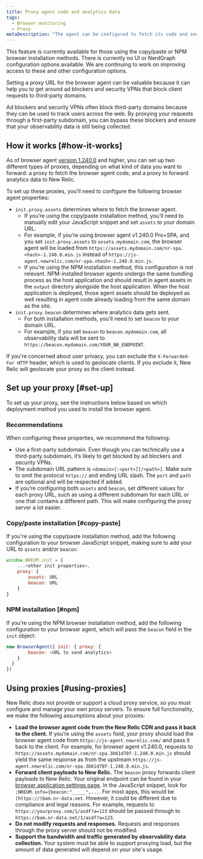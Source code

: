 ```yaml
---
title: Proxy agent code and analytics data
tags:
  - Browser monitoring
  - Proxy
metaDescription: "The agent can be configured to fetch its code and send analytics through a proxy server instead of New Relic's endpoints."
---
```


<Callout variant="important">
This feature is currently available for those using the copy/paste or NPM browser installation methods. There is currently no UI or NerdGraph configuration options available. We are continuing to work on improving access to these and other configuration options.
</Callout>

Setting a proxy URL for the browser agent can be valuable because it can help you to get around ad blockers and security VPNs that block client requests to third-party domains.

Ad blockers and security VPNs often block third-party domains because they can be used to track users across the web. By proxying your requests through a first-party subdomain, you can bypass these blockers and ensure that your observability data is still being collected.

## How it works [#how-it-works]

As of browser agent [version 1.240.0](/docs/release-notes/new-relic-browser-release-notes/browser-agent-release-notes) and higher, you can set up two different types of proxies, depending on what kind of data you want to forward: a proxy to fetch the browser agent code, and a proxy to forward analytics data to New Relic. 

To set up these proxies, you'll need to configure the following browser agent properties: 
* `init.proxy.assets` determines where to fetch the browser agent.
  * If you’re using the copy/paste installation method, you’ll need to manually edit your JavaScript snippet and set `assets` to your domain URL. 
  * For example, if you’re using browser agent v1.240.0 Pro+SPA, and you set `init.proxy.assets` to `assets.mydomain.com`, the browser agent will be loaded from `https://assets.mydomain.com/nr-spa.<hash>-1.240.0.min.js` instead of `https://js-agent.newrelic.com/nr-spa.<hash>-1.240.0.min.js`.
  * If you’re using the NPM installation method, this configuration is not relevant. NPM-installed browser agents undergo the same bundling process as the host application and should result in agent assets in the `output` directory alongside the host application. When the host application is deployed, those agent assets should be deployed as well resulting in agent code already loading from the same domain as the site.
* `init.proxy.beacon` determines where analytics data gets sent.
  * For both installation methods, you’ll need to set `beacon` to your domain URL.
  * For example, if you set `beacon` to `beacon.mydomain.com`, all observability data will be sent to `https://beacon.mydomain.com/YOUR_NR_ENDPOINT`.

If you’re concerned about user privacy, you can exclude the `X-Forwarded-For HTTP` header, which is used to geolocate clients. If you exclude it, New Relic will geolocate your proxy as the client instead.

## Set up your proxy [#set-up]

To set up your proxy, see the instructions below based on which deployment method you used to install the browser agent.

### Recommendations

When configuring these properties, we recommend the following:

* Use a first-party subdomain. Even though you can technically use a third-party subdomain, it’s likely to get blocked by ad blockers and security VPNs.
* The subdomain URL pattern is `<domain>[:<port>][/<path>]`. Make sure to omit the protocol `https://` and ending URL slash. The `port` and `path` are optional and will be respected if added.
* If you’re configuring both `assets` and  `beacon`, set different values for each proxy URL, such as using a different subdomain for each URL or one that contains a different path. This will make configuring the proxy server a lot easier.

### Copy/paste installation [#copy-paste]

If you're using the copy/paste installation method, add the following configuration to your browser JavaScript snippet, making sure to add your URL to `assets` and/or `beacon`:

```js
window.NREUM.init = {
    ...<other init properties>,
    proxy: {
        assets: URL
        beacon: URL
    }
}
```


### NPM installation [#npm]

If you’re using the NPM browser installation method, add the following configuration to your browser agent, which will pass the `beacon` field in the `init` object:

```js
new BrowserAgent({ init: { proxy: {
        beacon: <URL to send analytics>
    }
  }
})
```

## Using proxies [#using-proxies]

New Relic does not provide or support a cloud proxy service, so you must configure and manage your own proxy servers. To ensure full functionality, we make the following assumptions about your proxies:

* **Load the browser agent code from the New Relic CDN and pass it back to the client.** If you’re using the `assets` field, your proxy should load the browser agent code from `https://js-agent.newrelic.com/` and pass it back to the client. For example, for browser agent v1.240.0, requests to `https://assets.mydomain.com/nr-spa.3b61d78f-1.240.0.min.js` should yield the same response as from the upstream `https://js-agent.newrelic.com/nr-spa.3b61d78f-1.240.0.min.js`.
* **Forward client payloads to New Relic.** The `beacon` proxy forwards client payloads to New Relic. Your original endpoint can be found in your [browser application settings page](/docs/browser/new-relic-browser/configuration/browser-app-settings-page/). In the JavaScript snippet, look for `;NREUM.info={beacon:"_____",...`. For most apps, this would be `(https://)bam.nr-data.net`. However, it could be different due to compliance and legal reasons. For example, requests to `https://yourproxy.com/1/asdf?a=123` should be passed through to `https://bam.nr-data.net/1/asdf?a=123`.
* **Do not modify requests and responses.** Requests and responses through the proxy server should not be modified.
* **Support the bandwidth and traffic generated by observability data collection.** Your system must be able to support proxying load, but the amount of data generated will depend on your site's usage.
